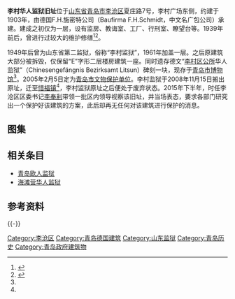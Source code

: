{{文物保护单位
| 级别 = 市县级
| 省名 = 山东省
| 市/县名 = 青岛市
| 图片 = [[File:Lǐtswen_Jyen-yù_Jyòujhǐh.jpg|250px]]<br>西立面，2019年5月
| 名称 = 李村华人监狱旧址
| 编号 = 第七批，编号不详
| 分类 = 近现代重要史迹和代表性建筑
| 时代 = 1903年
| 所在 = [[青岛市|青岛市]][[李沧区|李沧区]]夏庄路7号
| 登录 = 2005年2月5日
}}
{{coord|36|09|29.6|N|120|25|19.3|E|type:landmark|display=title}}

'''李村华人监狱旧址'''位于[[山东省|山东省]][[青岛市|青岛市]][[李沧区|李沧区]]夏庄路7号，李村广场东侧，约建于1903年，由德国F.H.施密特公司（Baufirma F.H.Schmidt，中文名广包公司）承建。建成之初仅为一层，设有监房、教诲室、工厂、行刑室、瞭望台等。1939年前后，曾进行过较大的维护修缮<ref name=li>{{cite web|url=http://www.qdlcdm.org/wenhuashow.aspx?ID=7|title=李村华人监狱旧址|date=2013-01-17|work=|publisher=李沧区划地名网|access-date=2017-04-21|archive-url=https://web.archive.org/web/20180107060907/http://www.qdlcdm.org/wenhuashow.aspx?ID=7|archive-date=2018-01-07|dead-url=yes}}</ref><ref name=wen>{{cite web|url=http://www.qdlc.gov.cn/lczwgk/index.php/news_list/show_detail/150720093318868180|title=李沧区各级文物保护单位|date=2015-07-20|work=李沧区文化新闻出版局|publisher=李沧区政务网|access-date=2018-01-06|archive-url=https://web.archive.org/web/20180107061153/http://www.qdlc.gov.cn/lczwgk/index.php/news_list/show_detail/150720093318868180|archive-date=2018-01-07|dead-url=yes}}</ref>。

1949年后曾为山东省第二监狱，俗称“李村监狱”，1961年加盖一层。之后原建筑大部分被拆毁，仅保留“E”字形二层楼房建筑一座。同时遗存德文“[[李村区公所|李村区公所]]华人监狱”（Chinesengefängnis Bezirksamt Litsun）碑刻一块，现存于[[青岛市博物馆|青岛市博物馆]]<ref name=li/>。2005年2月5日定为[[青岛市文物保护单位|青岛市文物保护单位]]。李村监狱于2008年11月15日搬出原址，迁至[[惜福镇街道|惜福镇]]<ref name=wen/>，李村监狱原址之后便处于废弃状态。2015年下半年，时任李沧区区委书记[[李奉利|李奉利]]带领一批区内领导视察该旧址，并当场表态，要求各部门研究出一个保护好该建筑的方案，此后却再无任何对该建筑进行保护的消息。

==图集==
{{Gallery
|width=210
|height=140
|File:青岛李村监狱.jpg|<small>西南角，2015年2月</small>
|File:青岛李村监狱1.jpg|<small>西北角</small>
|File:Litswen Jyenyu shihbey.jpg|<small>文保单位标志碑</small>
}}

==相关条目==
*[[青岛欧人监狱|青岛欧人监狱]]
*[[海滩营华人监狱|海滩营华人监狱]]

== 参考资料 ==
{{reflist}}

{{-}}
{{青岛德国建筑}}

[[Category:李沧区|Category:李沧区]]
[[Category:青岛德国建筑|Category:青岛德国建筑]]
[[Category:山东监狱|Category:山东监狱]]
[[Category:青岛历史|Category:青岛历史]]
[[Category:青岛政府建筑物|Category:青岛政府建筑物]]